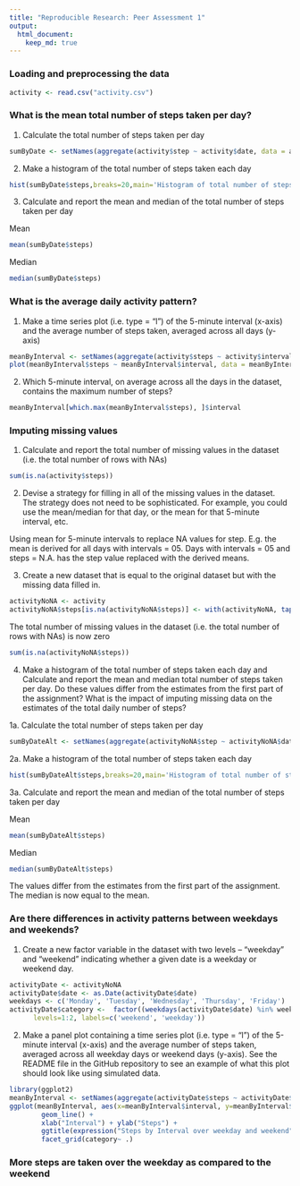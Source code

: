 ```yaml
---
title: "Reproducible Research: Peer Assessment 1"
output: 
  html_document:
    keep_md: true
---
```


### Loading and preprocessing the data

```r
activity <- read.csv("activity.csv")
```

### What is the mean total number of steps taken per day?

1. Calculate the total number of steps taken per day
```r
sumByDate <- setNames(aggregate(activity$step ~ activity$date, data = activity, FUN=sum, na.rm=TRUE), c("date","steps"))
```  

2. Make a histogram of the total number of steps taken each day

```r
hist(sumByDate$steps,breaks=20,main='Histogram of total number of steps taken each day',xlab='steps')
```

3. Calculate and report the mean and median of the total number of steps taken per day  

Mean
```r
mean(sumByDate$steps)
```
Median
```r
median(sumByDate$steps)
```

### What is the average daily activity pattern?

1. Make a time series plot (i.e. type = "l") of the 5-minute interval (x-axis) and the average number of steps taken, averaged across all days (y-axis)

```r
meanByInterval <- setNames(aggregate(activity$steps ~ activity$interval, data = activity, FUN=sum, na.rm=TRUE), c("interval","steps"))
plot(meanByInterval$steps ~ meanByInterval$interval, data = meanByInterval,  type="l", ylab ="steps", xlab ="5-minute interval")
```  

2. Which 5-minute interval, on average across all the days in the dataset, contains the maximum number of steps?

```r
meanByInterval[which.max(meanByInterval$steps), ]$interval
```

### Imputing missing values

1. Calculate and report the total number of missing values in the dataset (i.e. the total number of rows with NAs)

```r
sum(is.na(activity$steps))
```  

2. Devise a strategy for filling in all of the missing values in the dataset. The strategy does not need to be sophisticated. For example, you could use the mean/median for that day, or the mean for that 5-minute interval, etc.

Using mean for 5-minute intervals to replace NA values for step. E.g. the mean is derived for all days with intervals = 05. Days with intervals = 05 and steps = N.A. has the step value replaced with the derived means.

3. Create a new dataset that is equal to the original dataset but with the missing data filled in.

```r
activityNoNA <- activity
activityNoNA$steps[is.na(activityNoNA$steps)] <- with(activityNoNA, tapply(activityNoNA$steps, activityNoNA$interval, mean, na.rm=TRUE))
```

The total number of missing values in the dataset (i.e. the total number of rows with NAs) is now zero
                                                   
```r
sum(is.na(activityNoNA$steps))
```  

4. Make a histogram of the total number of steps taken each day and Calculate and report the mean and median total number of steps taken per day. 
Do these values differ from the estimates from the first part of the assignment? 
What is the impact of imputing missing data on the estimates of the total daily number of steps? 

1a. Calculate the total number of steps taken per day
```r
sumByDateAlt <- setNames(aggregate(activityNoNA$step ~ activityNoNA$date, data = activityNoNA, FUN=sum), c("date","steps"))
```  

2a. Make a histogram of the total number of steps taken each day

```r
hist(sumByDateAlt$steps,breaks=20,main='Histogram of total number of steps taken each day',xlab='steps')
```

3a. Calculate and report the mean and median of the total number of steps taken per day  

Mean
```r
mean(sumByDateAlt$steps)
```

Median
```r
median(sumByDateAlt$steps)
```

The values differ from the estimates from the first part of the assignment. The median is now equal to the mean.

### Are there differences in activity patterns between weekdays and weekends? 

1. Create a new factor variable in the dataset with two levels – “weekday” and “weekend” indicating whether a given date is a weekday or weekend day.

```r
activityDate <- activityNoNA
activityDate$date <- as.Date(activityDate$date)
weekdays <- c('Monday', 'Tuesday', 'Wednesday', 'Thursday', 'Friday')
activityDate$category <-  factor((weekdays(activityDate$date) %in% weekdays)+1L,
      levels=1:2, labels=c('weekend', 'weekday'))
```  

2. Make a panel plot containing a time series plot (i.e. type = "l") of the 5-minute interval (x-axis) and the average number of steps taken, averaged across all weekday days or weekend days (y-axis). See the README file in the GitHub repository to see an example of what this plot should look like using simulated data.

```r
library(ggplot2)
meanByInterval <- setNames(aggregate(activityDate$steps ~ activityDate$interval + activityDate$category, data = activityDate, FUN=sum, na.rm=TRUE), c("interval","category", "steps"))
ggplot(meanByInterval, aes(x=meanByInterval$interval, y=meanByInterval$steps)) + 
        geom_line() + 
        xlab("Interval") + ylab("Steps") + 
        ggtitle(expression("Steps by Interval over weekday and weekend")) +
        facet_grid(category~ .)
```

### More steps are taken over the weekday as compared to the weekend